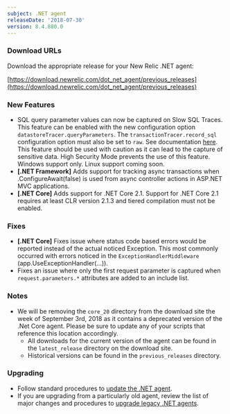 ```yaml
---
subject: .NET agent
releaseDate: '2018-07-30'
version: 8.4.880.0
---
```


### Download URLs

Download the appropriate release for your New Relic .NET agent:

[https://download.newrelic.com/dot_net_agent/previous_releases](https://download.newrelic.com/dot_net_agent/previous_releases)

### New Features

* SQL query parameter values can now be captured on Slow SQL Traces. This feature can be enabled with the new configuration option `datastoreTracer.queryParameters`. The `transactionTracer.record_sql` configuration option must also be set to `raw`. See documentation [here](https://docs.newrelic.com/docs/agents/net-agent/configuration/net-agent-configuration#datastore-tracer-query-parameters). This feature should be used with caution as it can lead to the capture of sensitive data. High Security Mode prevents the use of this feature. Windows support only. Linux support coming soon.
* **\[.NET Framework]** Adds support for tracking async transactions when .ConfigureAwait(false) is used from async controller actions in ASP.NET MVC applications.
* **\[.NET Core]** Adds support for .NET Core 2.1. Support for .NET Core 2.1 requires at least CLR version 2.1.3 and tiered compilation must not be enabled.

### Fixes

* **\[.NET Core]** Fixes issue where status code based errors would be reported instead of the actual noticed Exception. This most commonly occurred with errors noticed in the `ExceptionHandlerMiddleware` (app.UseExceptionHandler(...)).
* Fixes an issue where only the first request parameter is captured when `request.parameters.*` attributes are added to an include list.

### Notes

* We will be removing the `core_20` directory from the download site the week of September 3rd, 2018 as it contains a deprecated version of the .Net Core agent. Please be sure to update any of your scripts that reference this location accordingly.
  * All downloads for the current version of the agent can be found in the `latest_release` directory on the download site.
  * Historical versions can be found in the `previous_releases` directory.

### Upgrading

* Follow standard procedures to [update the .NET agent](/docs/agents/net-agent/installation-configuration/update-net-agent).
* If you are upgrading from a particularly old agent, review the list of major changes and procedures to [upgrade legacy .NET agents](/docs/agents/net-agent/troubleshooting/upgrade-legacy-net-agents).
